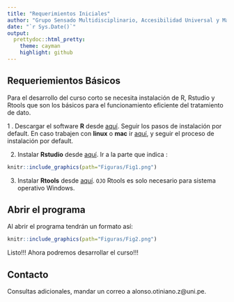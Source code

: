 ```yaml
---
title: "Requerimientos Iniciales"
author: "Grupo Sensado Multidisciplinario, Accesibilidad Universal y Machine Learning"
date: "`r Sys.Date()`"
output:
  prettydoc::html_pretty:
    theme: cayman
    highlight: github
---
```


## Requeriemientos Básicos

Para el desarrollo del curso corto se necesita instalación de R, Rstudio y Rtools que son los básicos para el funcionamiento eficiente del tratamiento de dato.

1 . Descargar el software **R** desde [aquí](https://cran.r-project.org/bin/windows/base/). Seguir los pasos de instalación por default. En caso trabajen con **linux** o **mac** ir [aquí](http://mirror.fcaglp.unlp.edu.ar/CRAN/), y seguir el proceso de instalación por default.

2.  Instalar **Rstudio** desde [aquí](https://posit.co/download/rstudio-desktop/). Ir a la parte que indica :

```r
knitr::include_graphics(path="Figuras/Fig1.png")
```

3. Instalar **Rtools** desde [aquí](https://cran.r-project.org/bin/windows/Rtools/). `OJO` Rtools es solo necesario para sistema operativo Windows.


## Abrir el programa

Al abrir el programa tendrán un formato así:

```r
knitr::include_graphics(path="Figuras/Fig2.png")
```

Listo!!! Ahora podremos desarrollar el curso!!! 


## Contacto

Consultas adicionales, mandar un correo a alonso.otiniano.z@uni.pe. 

